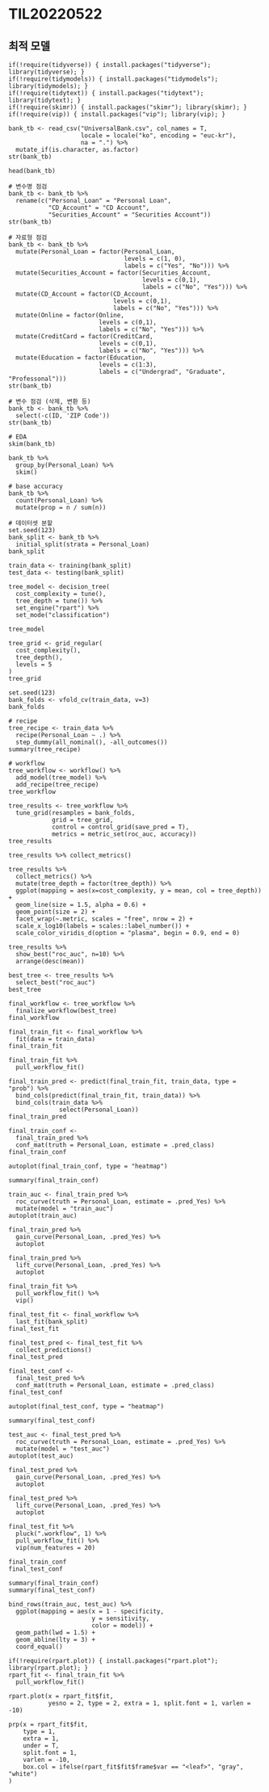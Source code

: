 # TIL20220522

## 최적 모델

```
if(!require(tidyverse)) { install.packages("tidyverse"); library(tidyverse); }
if(!require(tidymodels)) { install.packages("tidymodels"); library(tidymodels); }
if(!require(tidytext)) { install.packages("tidytext"); library(tidytext); }
if(!require(skimr)) { install.packages("skimr"); library(skimr); }
if(!require(vip)) { install.packages("vip"); library(vip); }
```

```
bank_tb <- read_csv("UniversalBank.csv", col_names = T,
                    locale = locale("ko", encoding = "euc-kr"),
                    na = ".") %>% 
  mutate_if(is.character, as.factor) 
str(bank_tb)
```

```
head(bank_tb)
```

```
# 변수명 점검
bank_tb <- bank_tb %>% 
  rename(c("Personal_Loan" = "Personal Loan",
           "CD_Account" = "CD Account",
           "Securities_Account" = "Securities Account"))
str(bank_tb)
```

```
# 자료형 점검
bank_tb <- bank_tb %>% 
  mutate(Personal_Loan = factor(Personal_Loan,
                                levels = c(1, 0),
                                labels = c("Yes", "No"))) %>% 
  mutate(Securities_Account = factor(Securities_Account,
                                     levels = c(0,1),
                                     labels = c("No", "Yes"))) %>% 
  mutate(CD_Account = factor(CD_Account, 
                             levels = c(0,1),
                             labels = c("No", "Yes"))) %>% 
  mutate(Online = factor(Online, 
                         levels = c(0,1),
                         labels = c("No", "Yes"))) %>% 
  mutate(CreditCard = factor(CreditCard, 
                         levels = c(0,1),
                         labels = c("No", "Yes"))) %>%
  mutate(Education = factor(Education, 
                         levels = c(1:3),
                         labels = c("Undergrad", "Graduate", "Professonal")))
str(bank_tb)  
```

```
# 변수 점검 (삭제, 변환 등)
bank_tb <- bank_tb %>% 
  select(-c(ID, 'ZIP Code'))
str(bank_tb)
```

```
# EDA
skim(bank_tb)
```

```
bank_tb %>% 
  group_by(Personal_Loan) %>% 
  skim()
```

```
# base accuracy
bank_tb %>% 
  count(Personal_Loan) %>% 
  mutate(prop = n / sum(n))
```

```
# 데이터셋 분할
set.seed(123)
bank_split <- bank_tb %>% 
  initial_split(strata = Personal_Loan)
bank_split
```

```
train_data <- training(bank_split)
test_data <- testing(bank_split)
```

```
tree_model <- decision_tree(
  cost_complexity = tune(),
  tree_depth = tune()) %>% 
  set_engine("rpart") %>% 
  set_mode("classification")
```

```
tree_model
```

```
tree_grid <- grid_regular(
  cost_complexity(),
  tree_depth(),
  levels = 5
)
tree_grid
```

```
set.seed(123)
bank_folds <- vfold_cv(train_data, v=3)
bank_folds
```

```
# recipe
tree_recipe <- train_data %>% 
  recipe(Personal_Loan ~ .) %>% 
  step_dummy(all_nominal(), -all_outcomes())
summary(tree_recipe)
```

```
# workflow
tree_workflow <- workflow() %>% 
  add_model(tree_model) %>% 
  add_recipe(tree_recipe)
tree_workflow
```

```
tree_results <- tree_workflow %>% 
  tune_grid(resamples = bank_folds,
            grid = tree_grid,
            control = control_grid(save_pred = T),
            metrics = metric_set(roc_auc, accuracy))
tree_results
```

```
tree_results %>% collect_metrics()
```

```
tree_results %>% 
  collect_metrics() %>% 
  mutate(tree_depth = factor(tree_depth)) %>% 
  ggplot(mapping = aes(x=cost_complexity, y = mean, col = tree_depth)) +
  geom_line(size = 1.5, alpha = 0.6) +
  geom_point(size = 2) +
  facet_wrap(~.metric, scales = "free", nrow = 2) +
  scale_x_log10(labels = scales::label_number()) +
  scale_color_viridis_d(option = "plasma", begin = 0.9, end = 0)
```

```
tree_results %>% 
  show_best("roc_auc", n=10) %>% 
  arrange(desc(mean))
```

```
best_tree <- tree_results %>% 
  select_best("roc_auc")
best_tree
```

```
final_workflow <- tree_workflow %>% 
  finalize_workflow(best_tree)
final_workflow
```

```
final_train_fit <- final_workflow %>% 
  fit(data = train_data)
final_train_fit
```

```
final_train_fit %>% 
  pull_workflow_fit()
```

```
final_train_pred <- predict(final_train_fit, train_data, type = "prob") %>% 
  bind_cols(predict(final_train_fit, train_data)) %>% 
  bind_cols(train_data %>% 
              select(Personal_Loan))
final_train_pred
```

```
final_train_conf <- 
  final_train_pred %>% 
  conf_mat(truth = Personal_Loan, estimate = .pred_class)
final_train_conf
```

```
autoplot(final_train_conf, type = "heatmap")
```

```
summary(final_train_conf)
```

```
train_auc <- final_train_pred %>% 
  roc_curve(truth = Personal_Loan, estimate = .pred_Yes) %>% 
  mutate(model = "train_auc")
autoplot(train_auc)
```

```
final_train_pred %>% 
  gain_curve(Personal_Loan, .pred_Yes) %>% 
  autoplot
```

```
final_train_pred %>% 
  lift_curve(Personal_Loan, .pred_Yes) %>% 
  autoplot
```

```
final_train_fit %>% 
  pull_workflow_fit() %>% 
  vip()
```

```
final_test_fit <- final_workflow %>% 
  last_fit(bank_split)
final_test_fit
```

```
final_test_pred <- final_test_fit %>% 
  collect_predictions()
final_test_pred
```

```
final_test_conf <- 
  final_test_pred %>% 
  conf_mat(truth = Personal_Loan, estimate = .pred_class)
final_test_conf
```

```
autoplot(final_test_conf, type = "heatmap")
```

```
summary(final_test_conf)
```

```
test_auc <- final_test_pred %>% 
  roc_curve(truth = Personal_Loan, estimate = .pred_Yes) %>% 
  mutate(model = "test_auc")
autoplot(test_auc)
```

```
final_test_pred %>% 
  gain_curve(Personal_Loan, .pred_Yes) %>% 
  autoplot
```

```
final_test_pred %>% 
  lift_curve(Personal_Loan, .pred_Yes) %>% 
  autoplot
```

```
final_test_fit %>% 
  pluck(".workflow", 1) %>% 
  pull_workflow_fit() %>% 
  vip(num_features = 20)
```

```
final_train_conf
final_test_conf
```

```
summary(final_train_conf)
summary(final_test_conf)
```

```
bind_rows(train_auc, test_auc) %>% 
  ggplot(mapping = aes(x = 1 - specificity,
                       y = sensitivity,
                       color = model)) +
  geom_path(lwd = 1.5) +
  geom_abline(lty = 3) +
  coord_equal()
```

```
if(!require(rpart.plot)) { install.packages("rpart.plot"); library(rpart.plot); }
rpart_fit <- final_train_fit %>% 
  pull_workflow_fit()
```

```
rpart.plot(x = rpart_fit$fit,
           yesno = 2, type = 2, extra = 1, split.font = 1, varlen = -10)
```

```
prp(x = rpart_fit$fit, 
    type = 1, 
    extra = 1, 
    under = T, 
    split.font = 1, 
    varlen = -10,
    box.col = ifelse(rpart_fit$fit$frame$var == "<leaf>", "gray", "white")
)
```
